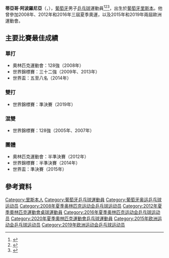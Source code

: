 {{noteTA|G1=Table Tennis}}
{{Infobox 乒乓球
| playername = 蒂亞哥·阿波羅尼亞<br />Tiago Apolónia
| image = ITTF World Tour 2017 German Open Apolonia Tiago 01.jpg
| imagesize = 
| caption =
| fullname = 
| nicknames =
| nationality = {{POR}}
| residence =
| playingstyle =
| equipment =
| hrank = 13（2014年11月）
| club = TTF LIEBHERR Ochsenhausen
| birthdate = {{birth date and age|1986|7|28}}
| birthplace = {{POR}}[[里斯本|里斯本]]
| deathdate =
| deathplace =
| height = {{height|m=1.85|precision=0}}
| weight = {{convert|74|kg|lb|abbr=on}}
| medaltemplates =
{{MedalSport | 男子[[桌球|桌球]] }}
{{MedalCountry | {{POR}} }}
{{MedalCompetition | [[世界乒乓球錦標賽|世界乒乓球錦標賽]] }}
{{MedalBronze | [[2019年世界乒乓球錦標賽|2019年 布達佩斯]] | 男子雙打 }}
{{MedalCompetition | [[世界盃乒乓球賽|世界盃乒乓球賽]] }}
{{MedalBronze | [[2015年團體世界盃乒乓球賽|2015年 杜拜]] | 男子團體 }}
{{MedalCompetition|[[歐洲運動會|歐洲運動會]]}}
{{MedalGold | [[2015年歐洲運動會|2015年 巴庫]] | [[2015年歐洲運動會乒乓球比賽|男子團體]]}}
{{MedalBronze | [[2019年歐洲運動會|2019年 明斯克]] | [[2019年歐洲運動會乒乓球比賽|男子團體]]}}
{{MedalCompetition | [[歐洲乒乓球錦標賽|歐洲乒乓球錦標賽]] }}
{{MedalGold | [[2014年歐洲乒乓球錦標賽|2014年 里斯本]] | 男子團體 }}
{{MedalSilver | [[2017年歐洲乒乓球錦標賽|2017年 盧森堡]] | 男子團體 }}
{{MedalSilver | [[2019年歐洲乒乓球錦標賽|2019年 南特]] | 男子團體 }}
{{MedalBronze | [[2008年歐洲乒乓球錦標賽|2008年 聖彼得堡]] | 男子雙打 }}
{{MedalBronze | [[2011年歐洲乒乓球錦標賽|2011年 格但斯克-索波特]] | 男子團體 }}
{{MedalBronze | [[2013年歐洲乒乓球錦標賽|2013年 施韋夏特]] | 男子雙打 }}
{{MedalBronze | [[2015年歐洲乒乓球錦標賽|2015年 葉卡捷琳堡]] | 男子單打 }}
{{MedalBronze | [[2016年歐洲乒乓球錦標賽|2016年 布達佩斯]] | 男子雙打 }}
{{MedalBronze | [[2020年歐洲乒乓球錦標賽|2020年 華沙]] | 男子雙打 }}
{{MedalCompetition | [[世界青少年乒乓球錦標賽|世界青少年乒乓球錦標賽]] }}
{{MedalSilver | [[2003年世界青少年乒乓球錦標賽|2003年 聖地亞哥]] | 男子雙打 }}
{{MedalCompetition | [[歐洲青年乒乓球錦標賽|歐洲青年乒乓球錦標賽]] }}
{{MedalGold | [[2004年歐洲青年乒乓球錦標賽|2004年 布達佩斯]] | 男子雙打 }}
{{MedalSilver | [[2000年歐洲青年乒乓球錦標賽|2000年 布拉提斯拉瓦]] | 男子雙打 }}
}}

'''蒂亞哥·阿波羅尼亞'''（{{lang-pt|'''Tiago Apolonia'''}}，{{bd|1986年|7月28日|c=Apolonia, Tiago}}），[[葡萄牙|葡萄牙]]男子[[乒乓球|乒乓球]]運動員<ref>{{cite web|url=http://www.ittf.com/ittf_stats/stats_per_player.asp?player_id=100621|title=Stats Records - ITTF Statistics|deadurl=yes|archiveurl=https://web.archive.org/web/20120817110507/http://www.ittf.com/ittf_stats/stats_per_player.asp?player_id=100621|archivedate=2012-08-17}}</ref><ref>{{cite web|url=http://www.ittf.com/ittf_ranking/world_ranking_per_name.asp?Siniors=1&Player_ID=100621|title=World ranking Record for APOLONIA Tiago (POR)|deadurl=yes|archiveurl=https://web.archive.org/web/20160821120753/http://www.ittf.com/ittf_ranking/world_ranking_per_name.asp?Siniors=1&Player_ID=100621|archivedate=2016-08-21}}</ref><ref>{{cite web |url=http://www.ittfranking.com/cgi-bin/ttplayer.cgi?number=100621&lang=0&format=detailed|title=APOLONIA Tiago (POR) - ITTF Rankings}}</ref>，出生於[[葡萄牙|葡萄牙]][[里斯本|里斯本]]。他曾參加2008年、2012年和2016年三屆夏季奧運，以及2015年和2019年兩屆歐洲運動會。

== 主要比賽最佳成績 ==
=== 單打 ===
* 奧林匹克運動會：128強（2008年）
* 世界錦標賽：三十二強（2009年、2013年）
* 世界盃：五至八名（2014年）

=== 雙打 ===
* 世界錦標賽：準決賽（2019年）

=== 混雙 ===
* 世界錦標賽：128強（2005年、2007年）

=== 團體 ===
* 奧林匹克運動會：半準決賽（2012年）
* 世界錦標賽：半準決賽（2014年）
* 世界盃：準決賽（2015年）

== 參考資料 ==
{{reflist}}

{{欧洲乒乓球锦标赛男子团体冠军}}
{{欧洲运动会乒乓球比赛男子团体冠军}}

{{Authority control}}
{{DEFAULTSORT:Apolonia, Tiago}}
[[Category:里斯本人|Category:里斯本人]]
[[Category:葡萄牙乒乓球運動員|Category:葡萄牙乒乓球運動員]]
[[Category:葡萄牙奥运乒乓球运动员|Category:葡萄牙奥运乒乓球运动员]]
[[Category:2008年夏季奥林匹克运动会乒乓球运动员|Category:2008年夏季奥林匹克运动会乒乓球运动员]]
[[Category:2012年夏季奧林匹克運動會桌球運動員|Category:2012年夏季奧林匹克運動會桌球運動員]]
[[Category:2016年夏季奥林匹克运动会乒乓球运动员|Category:2016年夏季奥林匹克运动会乒乓球运动员]]
[[Category:2020年夏季奧林匹克運動會乒乓球運動員|Category:2020年夏季奧林匹克運動會乒乓球運動員]]
[[Category:2015年欧洲运动会乒乓球运动员|Category:2015年欧洲运动会乒乓球运动员]]
[[Category:2019年欧洲运动会乒乓球运动员|Category:2019年欧洲运动会乒乓球运动员]]